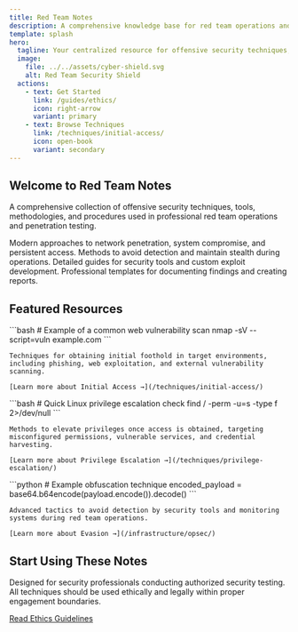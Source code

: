 ```yaml
---
title: Red Team Notes
description: A comprehensive knowledge base for red team operations and security testing
template: splash
hero:
  tagline: Your centralized resource for offensive security techniques, tools, and methodologies
  image:
    file: ../../assets/cyber-shield.svg
    alt: Red Team Security Shield
  actions:
    - text: Get Started
      link: /guides/ethics/
      icon: right-arrow
      variant: primary
    - text: Browse Techniques
      link: /techniques/initial-access/
      icon: open-book
      variant: secondary
---
```



## Welcome to Red Team Notes

A comprehensive collection of offensive security techniques, tools, methodologies, and procedures used in professional red team operations and penetration testing.

<CardGrid stagger>
  <Card title="Attack Techniques" icon="rocket">
    Modern approaches to network penetration, system compromise, and persistent access.
  </Card>
  <Card title="OPSEC & Evasion" icon="setting">
    Methods to avoid detection and maintain stealth during operations.
  </Card>
  <Card title="Tool Documentation" icon="pencil">
    Detailed guides for security tools and custom exploit development.
  </Card>
  <Card title="Reporting Templates" icon="document">
    Professional templates for documenting findings and creating reports.
  </Card>
</CardGrid>

## Featured Resources

<Tabs>
  <TabItem label="Initial Access">
    ```bash
    # Example of a common web vulnerability scan
    nmap -sV --script=vuln example.com
    ```
    
    Techniques for obtaining initial foothold in target environments, including phishing, web exploitation, and external vulnerability scanning.
    
    [Learn more about Initial Access →](/techniques/initial-access/)
  </TabItem>
  <TabItem label="Privilege Escalation">
    ```bash
    # Quick Linux privilege escalation check
    find / -perm -u=s -type f 2>/dev/null
    ```
    
    Methods to elevate privileges once access is obtained, targeting misconfigured permissions, vulnerable services, and credential harvesting.
    
    [Learn more about Privilege Escalation →](/techniques/privilege-escalation/)
  </TabItem>
  <TabItem label="Evasion Techniques">
    ```python
    # Example obfuscation technique
    encoded_payload = base64.b64encode(payload.encode()).decode()
    ```
    
    Advanced tactics to avoid detection by security tools and monitoring systems during red team operations.
    
    [Learn more about Evasion →](/infrastructure/opsec/)
  </TabItem>
</Tabs>

## Start Using These Notes

Designed for security professionals conducting authorized security testing. All techniques should be used ethically and legally within proper engagement boundaries.

<div class="action-button">
  <a href="/guides/ethics/" data-variant="primary">Read Ethics Guidelines</a>
</div>

